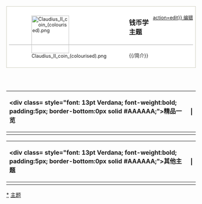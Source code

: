 {{browsebar}}
<div style="border:1px solid #ccb; padding:0.5em; font-size:90%; background-color:#fff;">
<div style="float:right;" class="noprint plainlinks">[[{{fullurl:Portal:钱币学/简介|action=edit}} 编辑]]</div>

<div style="float:left; margin:20px; margin-top:5px">[[File:Claudius_II_coin_(colourised).png|100px]]</div>
<div style="font: 13pt Verdana; font-weight:bold; padding:5px; border-bottom:1px solid #AAAAAA;">钱币学主题</div>
<div style="font-size:100%; padding:5px">{{/简介}}</div>

</div><br />

<div style="width:53%;display:block;float:left;">

{{Colortable portal|color=绿|image=Crystal Clear action apply.png|max=59|footer=更多|header=精选条目|subpage=优良条目}}

{{Colortable portal|color=绿|image=Crystal Project kview.png|max=4|footer=更多|header=精选图片|subpage=特色图片}}

</div>

<div style="width:45%;display:block;float:right;">

{{Colortable portal|color=绿|image=Crystal Clear app help index.png|footer=存档|header=你知道吗|subpage=你知道吗}}

{{Colortable portal|color=绿|image=Crystal Clear app date.png|header=钱币学史上的本月|subpage=历史/{{CURRENTMONTHNAME}}}}
<!--
{{Colortable portal|color=绿|image=Crystal Clear device joystick.png|header=游戏话题|subpage=话题}}-->

{{Colortable portal|color=绿|image=Crystal Project addressbook.png|header=分类导览|subpage=分类|font=80}}

</div>
<div style="width:100%;display:block;float:right;">
{{彩色框頭|绿}}
{| class="collapsible collapsed" width="100%" 
! style="text-align:left" |<div class= style="font: 13pt Verdana; font-weight:bold; padding:5px; border-bottom:0px solid #AAAAAA;">精品一览</div>
! |
|-
| valign=top width="100%" style="background-color:white;" |
{{Wikipedia:钱币学专题/优良条目}}</div>
|}
{{彩色框底}}
{{彩色框頭|绿}}
{| class="collapsible collapsed" width="100%" 
! style="text-align:left" |<div class= style="font: 13pt Verdana; font-weight:bold; padding:5px; border-bottom:0px solid #AAAAAA;">其他主题</div>
! |
|-
| valign=top width="100%" style="background-color:white;" |
{{Portals}}
|}
{{彩色框底}}

[[Category:钱币学主题首页|*]]
[[Category:钱币学专题|主题]]